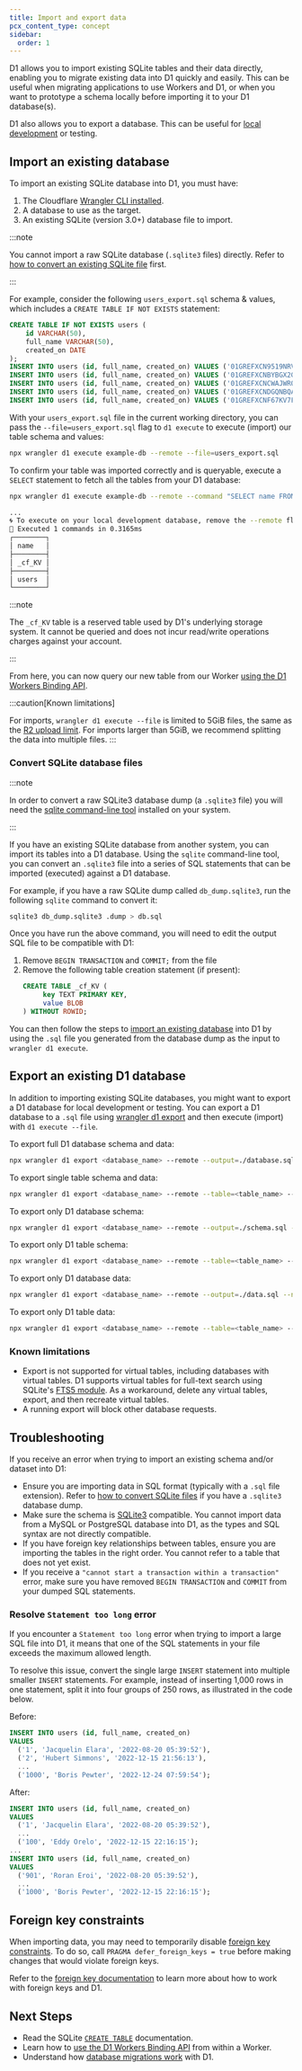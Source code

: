 ```yaml
---
title: Import and export data
pcx_content_type: concept
sidebar:
  order: 1
---
```


D1 allows you to import existing SQLite tables and their data directly, enabling you to migrate existing data into D1 quickly and easily. This can be useful when migrating applications to use Workers and D1, or when you want to prototype a schema locally before importing it to your D1 database(s).

D1 also allows you to export a database. This can be useful for [local development](/d1/best-practices/local-development/) or testing.

## Import an existing database

To import an existing SQLite database into D1, you must have:

1. The Cloudflare [Wrangler CLI installed](/workers/wrangler/install-and-update/).
2. A database to use as the target.
3. An existing SQLite (version 3.0+) database file to import.

:::note

You cannot import a raw SQLite database (`.sqlite3` files) directly. Refer to [how to convert an existing SQLite file](#convert-sqlite-database-files) first.

:::

For example, consider the following `users_export.sql` schema & values, which includes a `CREATE TABLE IF NOT EXISTS` statement:

```sql
CREATE TABLE IF NOT EXISTS users (
	id VARCHAR(50),
	full_name VARCHAR(50),
	created_on DATE
);
INSERT INTO users (id, full_name, created_on) VALUES ('01GREFXCN9519NRVXWTPG0V0BF', 'Catlaina Harbar', '2022-08-20 05:39:52');
INSERT INTO users (id, full_name, created_on) VALUES ('01GREFXCNBYBGX2GC6ZGY9FMP4', 'Hube Bilverstone', '2022-12-15 21:56:13');
INSERT INTO users (id, full_name, created_on) VALUES ('01GREFXCNCWAJWRQWC2863MYW4', 'Christin Moss', '2022-07-28 04:13:37');
INSERT INTO users (id, full_name, created_on) VALUES ('01GREFXCNDGQNBQAJG1AP0TYXZ', 'Vlad Koche', '2022-11-29 17:40:57');
INSERT INTO users (id, full_name, created_on) VALUES ('01GREFXCNF67KV7FPPSEJVJMEW', 'Riane Zamora', '2022-12-24 06:49:04');
```

With your `users_export.sql` file in the current working directory, you can pass the `--file=users_export.sql` flag to `d1 execute` to execute (import) our table schema and values:

```sh
npx wrangler d1 execute example-db --remote --file=users_export.sql
```

To confirm your table was imported correctly and is queryable, execute a `SELECT` statement to fetch all the tables from your D1 database:

```sh
npx wrangler d1 execute example-db --remote --command "SELECT name FROM sqlite_schema WHERE type='table' ORDER BY name;"
```

```sh output
...
🌀 To execute on your local development database, remove the --remote flag from your wrangler command.
🚣 Executed 1 commands in 0.3165ms
┌────────┐
│ name   │
├────────┤
│ _cf_KV │
├────────┤
│ users  │
└────────┘
```

:::note

The `_cf_KV` table is a reserved table used by D1's underlying storage system. It cannot be queried and does not incur read/write operations charges against your account.

:::

From here, you can now query our new table from our Worker [using the D1 Workers Binding API](/d1/worker-api/).

:::caution[Known limitations]

For imports, `wrangler d1 execute --file` is limited to 5GiB files, the same as the [R2 upload limit](/r2/platform/limits/). For imports larger than 5GiB, we recommend splitting the data into multiple files.
:::

### Convert SQLite database files

:::note

In order to convert a raw SQLite3 database dump (a `.sqlite3` file) you will need the [sqlite command-line tool](https://sqlite.org/cli.html) installed on your system.

:::

If you have an existing SQLite database from another system, you can import its tables into a D1 database. Using the `sqlite` command-line tool, you can convert an `.sqlite3` file into a series of SQL statements that can be imported (executed) against a D1 database.

For example, if you have a raw SQLite dump called `db_dump.sqlite3`, run the following `sqlite` command to convert it:

```sh
sqlite3 db_dump.sqlite3 .dump > db.sql
```

Once you have run the above command, you will need to edit the output SQL file to be compatible with D1:

1. Remove `BEGIN TRANSACTION` and `COMMIT;` from the file
2. Remove the following table creation statement (if present):
   ```sql
   CREATE TABLE _cf_KV (
    	key TEXT PRIMARY KEY,
    	value BLOB
   ) WITHOUT ROWID;
   ```

You can then follow the steps to [import an existing database](#import-an-existing-database) into D1 by using the `.sql` file you generated from the database dump as the input to `wrangler d1 execute`.

## Export an existing D1 database

In addition to importing existing SQLite databases, you might want to export a D1 database for local development or testing. You can export a D1 database to a `.sql` file using [wrangler d1 export](/workers/wrangler/commands/#export) and then execute (import) with `d1 execute --file`.

To export full D1 database schema and data:

```sh
npx wrangler d1 export <database_name> --remote --output=./database.sql
```

To export single table schema and data:

```sh
npx wrangler d1 export <database_name> --remote --table=<table_name> --output=./table.sql
```

To export only D1 database schema:

```sh
npx wrangler d1 export <database_name> --remote --output=./schema.sql --no-data
```

To export only D1 table schema:

```sh
npx wrangler d1 export <database_name> --remote --table=<table_name> --output=./schema.sql --no-data
```

To export only D1 database data:

```sh
npx wrangler d1 export <database_name> --remote --output=./data.sql --no-schema
```

To export only D1 table data:

```sh
npx wrangler d1 export <database_name> --remote --table=<table_name> --output=./data.sql --no-schema
```

### Known limitations

- Export is not supported for virtual tables, including databases with virtual tables. D1 supports virtual tables for full-text search using SQLite's [FTS5 module](https://www.sqlite.org/fts5.html). As a workaround, delete any virtual tables, export, and then recreate virtual tables.
- A running export will block other database requests.

## Troubleshooting

If you receive an error when trying to import an existing schema and/or dataset into D1:

- Ensure you are importing data in SQL format (typically with a `.sql` file extension). Refer to [how to convert SQLite files](#convert-sqlite-database-files) if you have a `.sqlite3` database dump.
- Make sure the schema is [SQLite3](https://www.sqlite.org/docs.html) compatible. You cannot import data from a MySQL or PostgreSQL database into D1, as the types and SQL syntax are not directly compatible.
- If you have foreign key relationships between tables, ensure you are importing the tables in the right order. You cannot refer to a table that does not yet exist.
- If you receive a `"cannot start a transaction within a transaction"` error, make sure you have removed `BEGIN TRANSACTION` and `COMMIT` from your dumped SQL statements.

### Resolve `Statement too long` error

If you encounter a `Statement too long` error when trying to import a large SQL file into D1, it means that one of the SQL statements in your file exceeds the maximum allowed length.

To resolve this issue, convert the single large `INSERT` statement into multiple smaller `INSERT` statements. For example, instead of inserting 1,000 rows in one statement, split it into four groups of 250 rows, as illustrated in the code below.

Before:

```sql
INSERT INTO users (id, full_name, created_on)
VALUES
  ('1', 'Jacquelin Elara', '2022-08-20 05:39:52'),
  ('2', 'Hubert Simmons', '2022-12-15 21:56:13'),
  ...
  ('1000', 'Boris Pewter', '2022-12-24 07:59:54');
```

After:

```sql
INSERT INTO users (id, full_name, created_on)
VALUES
  ('1', 'Jacquelin Elara', '2022-08-20 05:39:52'),
  ...
  ('100', 'Eddy Orelo', '2022-12-15 22:16:15');
...
INSERT INTO users (id, full_name, created_on)
VALUES
  ('901', 'Roran Eroi', '2022-08-20 05:39:52'),
  ...
  ('1000', 'Boris Pewter', '2022-12-15 22:16:15');
```

## Foreign key constraints

When importing data, you may need to temporarily disable [foreign key constraints](/d1/sql-api/foreign-keys/). To do so, call `PRAGMA defer_foreign_keys = true` before making changes that would violate foreign keys.

Refer to the [foreign key documentation](/d1/sql-api/foreign-keys/) to learn more about how to work with foreign keys and D1.

## Next Steps

- Read the SQLite [`CREATE TABLE`](https://www.sqlite.org/lang_createtable.html) documentation.
- Learn how to [use the D1 Workers Binding API](/d1/worker-api/) from within a Worker.
- Understand how [database migrations work](/d1/reference/migrations/) with D1.
